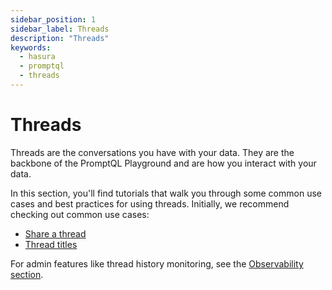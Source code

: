 ```yaml
---
sidebar_position: 1
sidebar_label: Threads
description: "Threads"
keywords:
  - hasura
  - promptql
  - threads
---
```


# Threads

Threads are the conversations you have with your data. They are the backbone of the PromptQL Playground and are how you
interact with your data.

In this section, you'll find tutorials that walk you through some common use cases and best practices for using threads.
Initially, we recommend checking out common use cases:

- [Share a thread](/promptql-playground/threads/1-shared-threads.mdx)
- [Thread titles](/promptql-playground/threads/3-thread-titles.mdx)

For admin features like thread history monitoring, see the [Observability section](/observability/thread-history).
